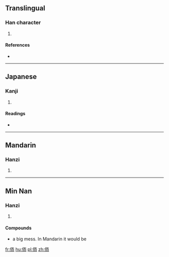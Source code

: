 ==Translingual==

===Han character===
{{Han char|rn=9|rad=人|as=06|sn=8|four=2122<sub>7</sub>|canj=人一月中 (OMBL)|ids=⿰[[亻]][[而]]}}

# {{defn|Han|sort=人06}}

====References====
* {{Han ref|kx=0102.090|dkj=00598|dj=0216.080|hdz=10146.050|uh=4F95|ud=20373|bh=CBCA|bd=52170}}

----

==Japanese==

===Kanji===
{{ja-kanji|grade=|rs=人06}}

# {{defn|lang=ja|sort=人06}}

====Readings====
* {{ja-readings|on=[[じ]] (ji), [[に]] (ni)|kun=}}

----

==Mandarin==

===Hanzi===
{{cmn-hanzi|pin=[[ér]] ([[er2]])|wg=erh<sup>2</sup>}}

# {{defn|lang=cmn|sort=人06}}

----

==Min Nan==

===Hanzi===
{{head|nan|hanzi|tr=dzeu5}}

# {{context|Chaozhou|lang=nan}} {{rfdef|lang=nan}}

====Compounds====
* {{l|nan|侕侕|tr=Dzeu5 dzeu5}}  a big mess. In Mandarin it would be {{l|cmn|亂|tr=luàn}}

[[fr:侕]]
[[hu:侕]]
[[pl:侕]]
[[zh:侕]]